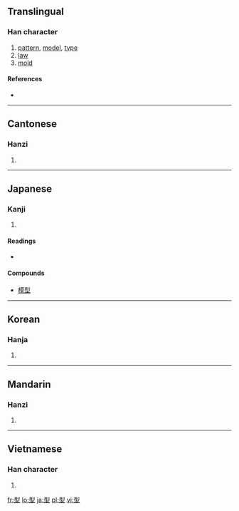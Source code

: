 ==Translingual==

===Han character===
{{Han char|rn=32|rad=土|as=06|sn=9|four=1210<sub>4</sub>|canj=一弓土 (MNG)|ids=⿱[[刑]][[土]]}}

# [[pattern]], [[model]], [[type]]
# [[law]]
# [[mold]]

====References====
* {{Han ref|kx=0227.280|dkj=05030|dj=0463.180|hdz=10436.110|uh=578B|ud=22411|bh=ABAC|bd=43948}}

----

==Cantonese==

===Hanzi===
{{yue-hanzi|jyut=|y=[[ying4]]}}

# {{defn|Cantonese}}

----

==Japanese==

===Kanji===
{{ja-kanji|grade=4|rs=土06}}

# {{defn|Japanese}}

====Readings====
* {{ja-readings|on=[[けい]] (kei)|kun=[[かた]] (kata)}}

====Compounds====
* [[模型]]

----

==Korean==

===Hanja===
{{ko-hanja|hangeul=형|rv=hyeong|mr=hyŏng}}

# {{defn|Korean}}

----

==Mandarin==

===Hanzi===
{{cmn-hanzi|pin=[[xíng]] ([[xing2]])|wg=[[hsing2|hsing<sup>2</sup>]]}}

# {{defn|Mandarin}}

----

==Vietnamese==

===Han character===
{{vi-hantu|[[hình]]}}

# {{defn|Vietnamese}}

[[fr:型]]
[[lo:型]]
[[ja:型]]
[[pl:型]]
[[vi:型]]